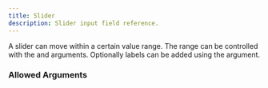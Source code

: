 ---
title: Slider
description: Slider input field reference.
---


<InputFieldInfo type={InputFieldType.SLIDER}></InputFieldInfo>

A slider can move within a certain value range.
The range can be controlled with the <InputFieldArgumentLink type={InputFieldArgumentType.MIN_VALUE}></InputFieldArgumentLink>
and <InputFieldArgumentLink type={InputFieldArgumentType.MAX_VALUE}></InputFieldArgumentLink> arguments.
Optionally labels can be added using the <InputFieldArgumentLink type={InputFieldArgumentType.ADD_LABELS}></InputFieldArgumentLink> argument.

### Allowed Arguments

<InputFieldAllowedArguments type={InputFieldType.SLIDER}></InputFieldAllowedArguments>
